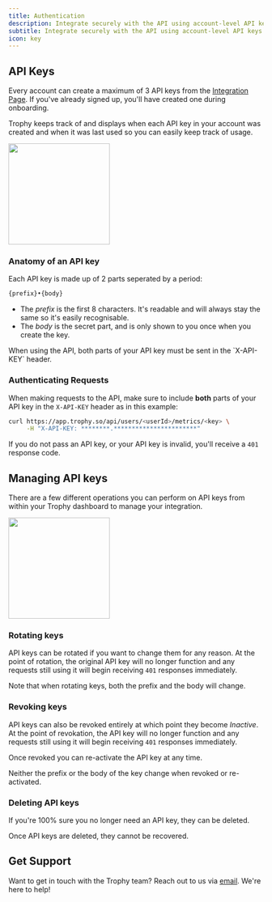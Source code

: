 ```yaml
---
title: Authentication
description: Integrate securely with the API using account-level API keys transmitted in the `X-API-KEY` header.
subtitle: Integrate securely with the API using account-level API keys transmitted in the `X-API-KEY` header.
icon: key
---
```


## API Keys

Every account can create a maximum of 3 API keys from the [Integration Page](https://app.trophy.so/integration). If you've already signed up, you'll have created one during onboarding.

Trophy keeps track of and displays when each API key in your account was created and when it was last used so you can easily keep track of usage.

<Frame>
  <img height="200" noZoom src="../assets/api/authentication/api_keys.png" />
</Frame>

### Anatomy of an API key

Each API key is made up of 2 parts seperated by a period:

```bash
{prefix}•{body}
```

- The _prefix_ is the first 8 characters. It's readable and will always stay the same so it's easily recognisable.
- The _body_ is the secret part, and is only shown to you once when you create the key.

<Note>
  When using the API, both parts of your API key must be sent in the `X-API-KEY`
  header.
</Note>

### Authenticating Requests

When making requests to the API, make sure to include **both** parts of your API key in the `X-API-KEY` header as in this example:

```bash
curl https://app.trophy.so/api/users/<userId>/metrics/<key> \
     -H "X-API-KEY: ********.***********************"
```

If you do not pass an API key, or your API key is invalid, you'll receive a `401` response code.

## Managing API keys

There are a few different operations you can perform on API keys from within your Trophy dashboard to manage your integration.

<Frame>
  <img
    height="200"
    noZoom
    src="../assets/api/authentication/api_key_options.png"
  />
</Frame>

### Rotating keys

API keys can be rotated if you want to change them for any reason. At the point of rotation, the original API key will no longer function and any requests still using it will begin receiving `401` responses immediately.

<Note>
  Note that when rotating keys, both the prefix and the body will change.
</Note>

### Revoking keys

API keys can also be revoked entirely at which point they become _Inactive_. At the point of revokation, the API key will no longer function and any requests still using it will begin receiving `401` responses immediately.

Once revoked you can re-activate the API key at any time.

<Note>
  Neither the prefix or the body of the key change when revoked or re-activated.
</Note>

### Deleting API keys

If you're 100% sure you no longer need an API key, they can be deleted.

<Error>Once API keys are deleted, they cannot be recovered.</Error>

## Get Support

Want to get in touch with the Trophy team? Reach out to us via [email](mailto:support@trophy.so). We're here to help!
